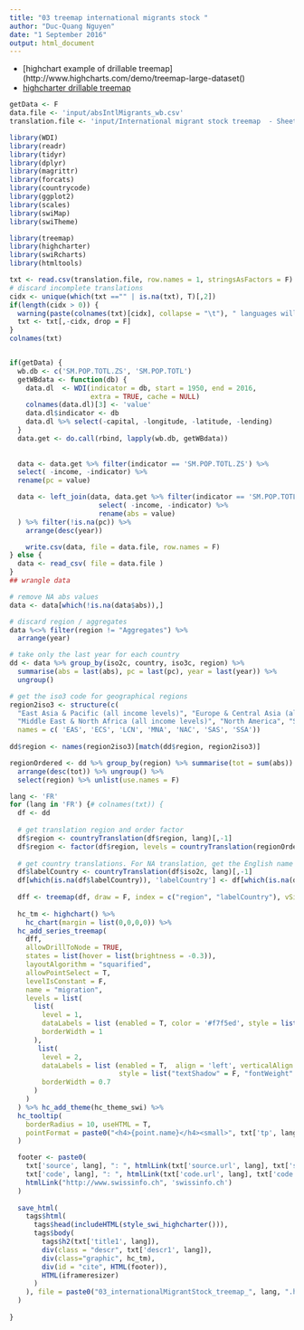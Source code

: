 ```yaml
---
title: "03 treemap international migrants stock "
author: "Duc-Quang Nguyen"
date: "1 September 2016"
output: html_document
---
```



* [highchart example of drillable treemap](http://www.highcharts.com/demo/treemap-large-dataset()
* [highcharter drillable treemap](http://jkunst.com/highcharter/oldindex.html#treemaps)



```r
getData <- F
data.file <- 'input/absIntlMigrants_wb.csv'
translation.file <- 'input/International migrant stock treemap  - Sheet1.csv'

library(WDI)
library(readr)
library(tidyr)
library(dplyr)
library(magrittr)
library(forcats)
library(countrycode)
library(ggplot2)
library(scales)
library(swiMap)
library(swiTheme)

library(treemap)
library(highcharter)
library(swiRcharts)
library(htmltools)
```

```r
txt <- read.csv(translation.file, row.names = 1, stringsAsFactors = F)
# discard incomplete translations
cidx <- unique(which(txt =="" | is.na(txt), T)[,2])
if(length(cidx > 0)) {
  warning(paste(colnames(txt)[cidx], collapse = "\t"), " languages will be discarded!", "\n")
  txt <- txt[,-cidx, drop = F]
}
colnames(txt)


if(getData) {
  wb.db <- c('SM.POP.TOTL.ZS', 'SM.POP.TOTL')
  getWBdata <- function(db) {
    data.dl  <- WDI(indicator = db, start = 1950, end = 2016, 
                    extra = TRUE, cache = NULL)
    colnames(data.dl)[3] <- 'value'
    data.dl$indicator <- db
    data.dl %>% select(-capital, -longitude, -latitude, -lending)    
  } 
  data.get <- do.call(rbind, lapply(wb.db, getWBdata))
  
  
  data <- data.get %>% filter(indicator == 'SM.POP.TOTL.ZS') %>%
  select( -income, -indicator) %>% 
  rename(pc = value)

  data <- left_join(data, data.get %>% filter(indicator == 'SM.POP.TOTL') %>%
                      select( -income, -indicator) %>% 
                      rename(abs = value)
  ) %>% filter(!is.na(pc)) %>%
    arrange(desc(year))

	write.csv(data, file = data.file, row.names = F)
} else {
  data <- read_csv( file = data.file )
}
## wrangle data

# remove NA abs values
data <- data[which(!is.na(data$abs)),]

# discard region / aggregates
data %<>% filter(region != "Aggregates") %>% 
  arrange(year)

# take only the last year for each country
dd <- data %>% group_by(iso2c, country, iso3c, region) %>%
  summarise(abs = last(abs), pc = last(pc), year = last(year)) %>%
  ungroup()

# get the iso3 code for geographical regions
region2iso3 <- structure(c(
  "East Asia & Pacific (all income levels)", "Europe & Central Asia (all income levels)", "Latin America & Caribbean (all income levels)",
  "Middle East & North Africa (all income levels)", "North America", "South Asia", "Sub-Saharan Africa (all income levels)"),
  names = c( 'EAS', 'ECS', 'LCN', 'MNA', 'NAC', 'SAS', 'SSA'))
                              
dd$region <- names(region2iso3)[match(dd$region, region2iso3)]

regionOrdered <- dd %>% group_by(region) %>% summarise(tot = sum(abs)) %>% 
  arrange(desc(tot)) %>% ungroup() %>% 
  select(region) %>% unlist(use.names = F)

```


```r

lang <- 'FR'
for (lang in 'FR') {# colnames(txt)) {
  df <- dd
  
  # get translation region and order factor
  df$region <- countryTranslation(df$region, lang)[,-1]
  df$region <- factor(df$region, levels = countryTranslation(regionOrdered, lang)[,-1])
  
  # get country translations. For NA translation, get the English name
  df$labelCountry <- countryTranslation(df$iso2c, lang)[,-1]
  df[which(is.na(df$labelCountry)), 'labelCountry'] <- df[which(is.na(df$labelCountry)), 'country']
  
  dff <- treemap(df, draw = F, index = c("region", "labelCountry"), vSize = "abs", type = "index", vColor = "pc", palette = swi_rpal[c(6, 9, 19, 4, 8, 1, 13)])
  
  hc_tm <- highchart() %>% 
    hc_chart(margin = list(0,0,0,0)) %>%
  hc_add_series_treemap(
    dff, 
    allowDrillToNode = TRUE,
    states = list(hover = list(brightness = -0.3)),
    layoutAlgorithm = "squarified",
    allowPointSelect = T,
    levelIsConstant = F,
    name = "migration", 
    levels = list(
      list(
        level = 1,
        dataLabels = list (enabled = T, color = '#f7f5ed', style = list("fontSize" = "1.5em")),
        borderWidth = 1
      ),
       list(
        level = 2,
        dataLabels = list (enabled = T,  align = 'left', verticalAlign = 'top', 
                           style = list("textShadow" = F, "fontWeight" = 'light', "fontSize" = "1.3em")),
        borderWidth = 0.7
      ) 
    )
  ) %>% hc_add_theme(hc_theme_swi) %>% 
  hc_tooltip(
    borderRadius = 10, useHTML = T,
    pointFormat = paste0("<h4>{point.name}</h4><small>", txt['tp', lang], ":<br>{point.value:,.0f}</small>")
  )

  footer <- paste0(
    txt['source', lang], ": ", htmlLink(txt['source.url', lang], txt['source.name', lang]), " | ",
    txt['code', lang], ": ", htmlLink(txt['code.url', lang], txt['code.name', lang]), " | ",
    htmlLink("http://www.swissinfo.ch", 'swissinfo.ch')               
  )
  
  save_html(
    tags$html(
      tags$head(includeHTML(style_swi_highcharter())),
      tags$body(    
        tags$h2(txt['title1', lang]),
        div(class = "descr", txt['descr1', lang]),
        div(class="graphic", hc_tm),
        div(id = "cite", HTML(footer)),
        HTML(iframeresizer)
      )
    ), file = paste0("03_internationalMigrantStock_treemap_", lang, ".html"), libdir = "js"
  )     
  
}

```